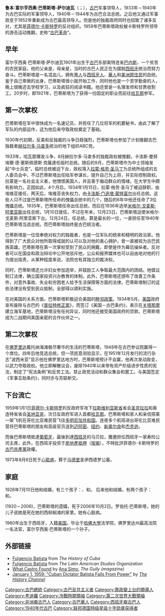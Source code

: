 {{Spanish name|Batista|Zaldívar}}
{{NoteTA
|1=zh-hans:富尔亨西奥;zh-tw:富爾亨西奧;
|G1=地名
|3=zh-hans:哈瓦那;zh-tw:哈瓦那;zh-hk:夏灣拿;zh-cn:哈瓦那;
}}
{{Infobox officeholder
| name             = 富尔亨西奥·巴蒂斯塔
| original_name    = Fulgencio Batista
| image            = Fulgencio Batista, 1938.jpg
| office1          = 第9及第12任[[古巴国务委员会主席|古巴总统]]
| term_start1      = 1952年3月10日
| term_end1        = 1959年1月1日
| predecessor1     = {{le|卡洛斯·普里奥·索卡拉斯|Carlos Prío Socarrás}}
| successor1       = {{le|安塞尔莫·阿列格罗|Anselmo Alliegro y Milá}}
| term_start2      = 1940年10月10日
| term_end2        = 1944年10月10日
| predecessor2     = {{le|费德里科·拉雷多·布鲁|Federico Laredo Brú}}
| successor2       = [[拉蒙·格劳·圣马丁|拉蒙·格劳]]
| birth_name       = {{le|富尔亨西奥·巴蒂斯塔-萨尔迪瓦|Fulgencio Batista y Zaldívar}}
| birth_date       = {{birth date|1901|1|16}}
| birth_place      = {{CUB}}[[巴内斯|巴内斯]]
| death_date       = {{death date and age|1973|8|6|1901|1|16}}
| death_place      = {{flagicon|西班牙|1945}} [[佛朗哥时期|西班牙国]][[安达卢西亚|安达卢西亚]][[马贝拉|马贝拉]]
| party            = {{ubl|古巴自由党{{small|（1948－1949）}}|联合行动党{{small|（1949－1952）}}|进步行动党{{small|（1952－1959）}}}}
| spouse           = 爱丽莎·赫蒂内斯·戈麦斯（1926年结婚－1946年离婚）<br>玛尔塔·费尔南德斯·米兰达（1946年结婚－2006年逝世）
| children         = 8名子女
| allegiance       = {{CUB}}
| branch           = [[古巴革命武装力量|古巴陆军]]
| serviceyears     = 1921－1940
| rank             = [[上校|上校]]
}}

'''鲁本·富尔亨西奥·巴蒂斯塔-萨尔迪瓦'''（{{lang-es|Rubén Fulgencio Batista y Zaldívar}}；{{bd|1901年|1月16日|1973年|8月6日|catidx=Batista, Fulgencio}}），[[古巴|古巴]]军事领导人，1933年－1940年为古巴实际的军事领导人，1940年－1944年为古巴合法总统。之后他又通过军事政变于1952年重新成为古巴最高领导人。但是他的独裁政府同时也招致了诸多反对，尤其是[[菲德尔·卡斯特罗|菲德尔·卡斯特罗]]的反对组织。1959年巴蒂斯塔政权被卡斯特罗所领导的游击运动推翻，史称“[[古巴革命|古巴革命]]”。

==早年==
富尔亨西奥·巴蒂斯塔·萨尔迪瓦1901年出生于[[古巴|古巴]]东部奥特连省[[巴内斯|巴内斯]]，一个贫苦的农民家庭，他的父亲是{{le|贝里萨里奥·巴蒂斯塔|Belisario Batista}}，母亲是{{le|卡美拉·扎尔迪瓦尔|Carmela Zaldívar}}，当时的古巴人民正在为摆脱[[西班牙|西班牙]]统治而努力奋斗。巴蒂斯塔是一名混血儿，拥有[[黑人|黑人]]与[[西班牙人|西班牙人]]、[[華人|華人]]和[[美洲原住民|美洲原住民]]的血统。鉴于自己卑微的出身，巴蒂斯塔很小就开始工作，同时他也是一个苦学勤奋的人，晚上很晚还去学校学习，以及疯狂的阅读书籍。他还曾是一名理发师和甘蔗收割工。20岁时，即1921年，巴蒂斯塔为了获得一份固定的职业而前往[[哈瓦那|哈瓦那]]参军。

==第一次掌权==
巴蒂斯塔在军中很快成为一名速记员，并担任了几位将军的机要秘书，由此了解了军队的内部运作，这为他后来夺取政权奠定了基础。

1930年代初期，反美和反独裁的斗争日趋强烈，巴蒂斯塔也参加了计划推翻古巴独裁者[[赫拉尔多·马查多|赫拉尔多·马查多]]统治的地下组织ABC党。

1933年，哈瓦那爆发斗争，8月赫拉尔多·马查多的独裁政权被推翻，卡洛斯·曼努埃爾·德·塞斯佩德斯·克薩達任临时总统。随后的9月，巴蒂斯塔作为中士领袖发起“中士兵变”，临时总统被迫下台，政权落入[[拉蒙·格劳·圣马丁|拉蒙·格劳·圣马丁]]为总统所组成的五人委员会中，不过巴蒂斯塔出任陆军参谋长，提升自己为上将，并实际控制政权。拉蒙是一名社会主义者，他憎恨美国人，并且善于煽动群众的情绪，在大学生中颇有影响力。正因如此，4个月后，1934年1月15日，拉蒙·格劳·圣马丁被迫辞职，由埃维亚接任，两天后，埃维亚丧失权力，由[[卡洛斯·门迭塔·蒙特富尔|卡洛斯·门迭塔·蒙特富尔]]出任总统。这些人只不过是巴蒂斯塔所任命的傀儡总统中的几个，随后的6年中他还任命了3位傀儡总统。1935年，巴蒂斯塔任命{{le|何塞·巴尔内特·比纳赫拉斯|José Barnet y Vinajeras}}出任总统，而后在1936年选举[[米格尔·戈麦斯·阿里亚斯|米格尔·戈麦斯·阿里亚斯]]出任总统，1月10日就任，不过在年末，12月23日，巴蒂斯塔迫使米格尔·戈麦斯·阿里亚斯下台。12月24日，{{le|费德里科·拉雷多·布鲁|Federico Laredo Brú}}任总统，算是最长的一位，一直担任至1940年巴蒂斯塔当选总统。而巴蒂斯塔始终是古巴统治者。

巴蒂斯塔是一位信奉绝对权力的独裁者，也是一位军队的统率和精明的政治家。他得到了广大民众对他所取得成就的认可以及对他的衷心拥护，曾一直被视为古巴民族英雄。巴蒂斯塔在第一次掌权受到了民众的拥戴，即使是作为幕后操纵者。反对者可以在国会和政治辩论中公开地驳斥他，公众和报界媒体也可以自由地对他的行为提出指责，从某种程度来说，法院也有其独立的裁决权。

同时，巴蒂斯塔还允许妇女参加选举，并鼓励工人争取最大范围内的团结。他倡议制订法律，确立国家投资兴办教育的体制。此外，巴蒂斯塔还颁布了改善工作条件，对意外事故、失业和穷困老人给予生活保障等方面的法律。巴蒂斯塔制订的这些法律没有受到民众抵制，全部得以顺利实施。

在对美国的关系方面，巴蒂斯塔积极迎合美国的[[睦邻政策|睦邻政策]]。1934年5月，[[美国|美国]]政府宣布废除与古巴的《[[普拉特修正案|普拉特修正案]]》，而签订《美国－古巴条约》，表示在[[关塔那摩|关塔那摩]]建立海军基地，巴蒂斯塔没有任何异议，同时他还接受美国政府的贷款。巴蒂斯塔成为二战期间美国亲密的合作伙伴之一。

==第二次掌权==
在[[佛罗里达|佛罗里达]]戴托纳海滩极尽奢华的生活的巴蒂斯塔，1948年在古巴参议院赢得一个席位。四年后他竞选总统，但一项民意测验显示，在1951年12月发行的流行杂志"波西米亚"显示他在佛罗里达地方时，巴蒂斯塔预计不会赢，他再次发动政变，以武力夺取政权。他立即解散议会，废除1940年以来带有资产阶级进步性质的宪法，制定了“宪法条例”和反劳工法。禁止政党活动和群众集会和罢工。与美国签定《军事互助条约》，同时亦与苏联断交。

==下台流亡==
1959年1月1日[[菲德尔·卡斯特罗|菲德尔·卡斯特罗]]的反政府军攻下[[圣克拉拉省|拉斯维利亚斯省]]省会[[圣克拉拉|圣克拉拉]]和奥连特省省会[[圣地亚哥|圣地亚哥]]，次日反政府军进入首都[[哈瓦那|哈瓦那]]。巴蒂斯塔和家人和亲信搭乘一架飞机在哥伦比亚难民营飞往[[多米尼加共和国|多明尼加共和国]]。连夜多个航班进出哥伦比亚难民营将巴蒂斯塔的朋友和高级官员送到[[迈阿密|迈阿密]]、[[纽约|纽约]]、[[新奥尔良|新奥尔良]]和[[杰克逊|杰克逊]]。

而後巴蒂斯塔抵達[[葡萄牙|葡萄牙]]，最後到達[[西班牙|西班牙]]的马贝拉，獲邀担任西班牙一家寿险公司主席，此外，在西班牙{{le|里维拉|Riviera}}投资于[[房地產|房地產]][[抵押|抵押]]（[[按揭|按揭]]），不時批評菲德尔·卡斯特罗的[[古巴共產黨|古巴共產黨]]政權。

1973年8月6日死于[[心脏病|心脏病]]，葬于[[马德里|马德里]]圣伊西德罗公墓。

==家庭==
1926年7月10日他和{{le|爱丽莎·赫蒂内斯·戈麦斯|Elisa Godinez-Gomez}}结婚，有三个孩子：{{le|米尔塔·卡里达|Mirta Caridad}}、{{le|艾莉达|Elisa Aleida}}和{{le|富尔根乔·鲁本·巴蒂斯塔·戈丁兹|Fulgencio Ruben Batista Godinez}}。
后来他和{{le|玛尔塔·费尔南德斯-米兰达|Marta Fernández-Miranda}}结婚，有两个孩子：{{le|豪尔赫|Jorge}}和{{le|罗伯托·弗朗西斯科·巴蒂斯塔·费尔南德斯|Roberto Francisco Batista Fernández}}。

{{le|玛尔塔·费尔南德斯·德·巴蒂斯塔|Marta Fernández de Batista}}(1920－2006)，巴蒂斯塔的遗孀，死于2006年10月2日。罗伯托·巴蒂斯塔，她的儿子说她是死在她的西棕榈滩的家里。她有心脏病。

{{le|拉乌尔·G·坎特罗三世|Raoul G. Cantero, III}}1960年出生于西班牙，入籍[[美国|美国]]。毕业于[[哈佛大學|哈佛大學]]法学院，佛罗里达州最高法院一名法官，富尔亨西奥·巴蒂斯塔的一个孙子。

==外部链接==
{{Commons category}}
* [http://www.historyofcuba.com/history/batista.htm Fulgencio Batista] {{Wayback|url=http://www.historyofcuba.com/history/batista.htm |date=20220127070957 }} from ''The History of Cuba''
* [http://www.latinamericanstudies.org/batista.htm Fulgencio Batista] {{Wayback|url=http://www.latinamericanstudies.org/batista.htm |date=20210125072119 }} from ''The Latin American Studies Organization''
* [http://www.thegully.com/essays/cuba/000305cubastats59.html What Castro Found] {{Wayback|url=http://www.thegully.com/essays/cuba/000305cubastats59.html |date=20210305102137 }} by [[Ana_Simo|Ana Simo]], ''The Gully (magazine)''
* [https://web.archive.org/web/20100307191205/http://www.history.com/this-day-in-history/cuban-dictator-batista-falls-from-power January 1, 1959: "Cuban Dictator Batista Falls From Power"] by ''[[History_(U.S._TV_channel)|The History Channel]]''
{{s-start}}
{{s-off}}
{{s-bef|before={{le|费德里科·拉雷多·布鲁|Federico Laredo Brú}}}}
{{s-ttl|title=[[古巴总统|古巴总统]]|years=1940年－1944年}}
{{s-aft|after=[[拉蒙·格劳·圣马丁|拉蒙·格劳·圣马丁]]}}
{{s-bef|before={{le|卡洛斯·普雷奥·索卡拉|Carlos Prío Socarrás}}}}
{{s-ttl|title=[[古巴总统|古巴总统]]|years=1952年－1959年}}
{{s-aft|after={{le|安塞尔莫·阿列格罗·米拉|Anselmo Alliegro y Milá}}}}
{{s-end}}
{{古巴国家元首}}
{{切·格瓦拉}}
{{冷戰相關人物}}
{{Authority control}}
{{DEFAULTSORT:Batista, Fulgencio}}
[[Category:古巴總統|Category:古巴總統]]
[[Category:古巴反共主义者|Category:古巴反共主义者]]
[[Category:靠政變上台的領導人|Category:靠政變上台的領導人]]
[[Category:考迪羅|Category:考迪羅]]
[[Category:冷戰時期領袖|Category:冷戰時期領袖]]
[[Category:第二次世界大戰領袖|Category:第二次世界大戰領袖]]
[[Category:非洲裔古巴人|Category:非洲裔古巴人]]
[[Category:古巴華人|Category:古巴華人]]
[[Category:西班牙裔古巴人|Category:西班牙裔古巴人]]
[[Category:1940年代古巴|Category:1940年代古巴]]
[[Category:联邦德国特级星级十字勋章获得者|Category:联邦德国特级星级十字勋章获得者]]